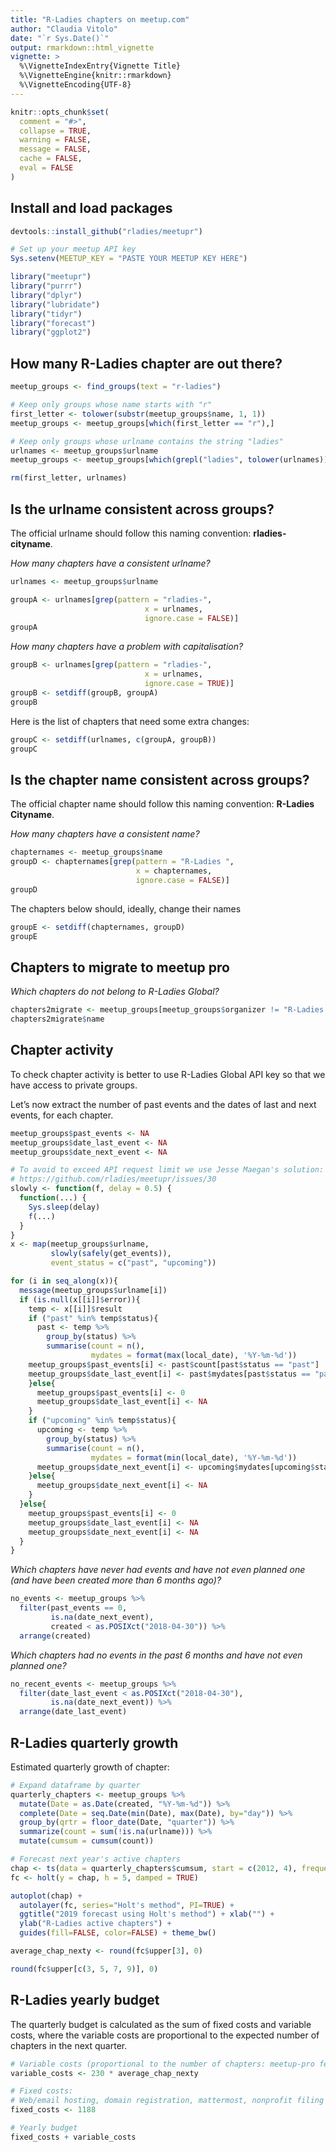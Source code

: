 ```yaml
---
title: "R-Ladies chapters on meetup.com"
author: "Claudia Vitolo"
date: "`r Sys.Date()`"
output: rmarkdown::html_vignette
vignette: >
  %\VignetteIndexEntry{Vignette Title}
  %\VignetteEngine{knitr::rmarkdown}
  %\VignetteEncoding{UTF-8}
---
```


```r
knitr::opts_chunk$set(
  comment = "#>",
  collapse = TRUE,
  warning = FALSE,
  message = FALSE,
  cache = FALSE,
  eval = FALSE
)
```

## Install and load packages

```r
devtools::install_github("rladies/meetupr")

# Set up your meetup API key
Sys.setenv(MEETUP_KEY = "PASTE YOUR MEETUP KEY HERE")
```

```r
library("meetupr")
library("purrr")
library("dplyr")
library("lubridate")
library("tidyr")
library("forecast")
library("ggplot2")
```

## How many R-Ladies chapter are out there?

```r
meetup_groups <- find_groups(text = "r-ladies")

# Keep only groups whose name starts with "r"
first_letter <- tolower(substr(meetup_groups$name, 1, 1))
meetup_groups <- meetup_groups[which(first_letter == "r"),]

# Keep only groups whose urlname contains the string "ladies"
urlnames <- meetup_groups$urlname
meetup_groups <- meetup_groups[which(grepl("ladies", tolower(urlnames))),]

rm(first_letter, urlnames)
```

## Is the urlname consistent across groups?

The official urlname should follow this naming convention:
__rladies-cityname__.

*How many chapters have a consistent urlname?*

```r
urlnames <- meetup_groups$urlname

groupA <- urlnames[grep(pattern = "rladies-",
                              x = urlnames,
                              ignore.case = FALSE)]
groupA
```

*How many chapters have a problem with capitalisation?*

```r
groupB <- urlnames[grep(pattern = "rladies-",
                              x = urlnames,
                              ignore.case = TRUE)]
groupB <- setdiff(groupB, groupA)
groupB
```

Here is the list of chapters that need some extra changes:

```r
groupC <- setdiff(urlnames, c(groupA, groupB))
groupC
```

## Is the chapter name consistent across groups?

The official chapter name should follow this naming convention:
__R-Ladies Cityname__.

*How many chapters have a consistent name?*

```r
chapternames <- meetup_groups$name
groupD <- chapternames[grep(pattern = "R-Ladies ",
                            x = chapternames,
                            ignore.case = FALSE)]
groupD
```

The chapters below should, ideally, change their names

```r
groupE <- setdiff(chapternames, groupD)
groupE
```

## Chapters to migrate to meetup pro

*Which chapters do not belong to R-Ladies Global?*

```r
chapters2migrate <- meetup_groups[meetup_groups$organizer != "R-Ladies Global",]
chapters2migrate$name
```

## Chapter activity

To check chapter activity is better to use R-Ladies Global API key so that we have access to private groups.

Let's now extract the number of past events and the dates of last and next events, for each chapter.

```r
meetup_groups$past_events <- NA
meetup_groups$date_last_event <- NA
meetup_groups$date_next_event <- NA

# To avoid to exceed API request limit we use Jesse Maegan's solution:
# https://github.com/rladies/meetupr/issues/30
slowly <- function(f, delay = 0.5) {
  function(...) {
    Sys.sleep(delay)
    f(...)
  }
}
x <- map(meetup_groups$urlname,
         slowly(safely(get_events)),
         event_status = c("past", "upcoming"))

for (i in seq_along(x)){
  message(meetup_groups$urlname[i])
  if (is.null(x[[i]]$error)){
    temp <- x[[i]]$result
    if ("past" %in% temp$status){
      past <- temp %>%
        group_by(status) %>%
        summarise(count = n(),
                  mydates = format(max(local_date), '%Y-%m-%d'))
    meetup_groups$past_events[i] <- past$count[past$status == "past"]
    meetup_groups$date_last_event[i] <- past$mydates[past$status == "past"]
    }else{
      meetup_groups$past_events[i] <- 0
      meetup_groups$date_last_event[i] <- NA
    }
    if ("upcoming" %in% temp$status){
      upcoming <- temp %>%
        group_by(status) %>%
        summarise(count = n(),
                  mydates = format(min(local_date), '%Y-%m-%d'))
      meetup_groups$date_next_event[i] <- upcoming$mydates[upcoming$status == "upcoming"]
    }else{
      meetup_groups$date_next_event[i] <- NA
    }
  }else{
    meetup_groups$past_events[i] <- 0
    meetup_groups$date_last_event[i] <- NA
    meetup_groups$date_next_event[i] <- NA
  }
}
```

*Which chapters have never had events and have not even planned one (and have been created more than 6 months ago)?*

```r
no_events <- meetup_groups %>%
  filter(past_events == 0,
         is.na(date_next_event),
         created < as.POSIXct("2018-04-30")) %>%
  arrange(created)
```

*Which chapters had no events in the past 6 months and have not even planned one?*

```r
no_recent_events <- meetup_groups %>%
  filter(date_last_event < as.POSIXct("2018-04-30"),
         is.na(date_next_event)) %>%
  arrange(date_last_event)
```

## R-Ladies quarterly growth
Estimated quarterly growth of chapter:

```r
# Expand dataframe by quarter
quarterly_chapters <- meetup_groups %>%
  mutate(Date = as.Date(created, "%Y-%m-%d")) %>%
  complete(Date = seq.Date(min(Date), max(Date), by="day")) %>%
  group_by(qrtr = floor_date(Date, "quarter")) %>%
  summarize(count = sum(!is.na(urlname))) %>%
  mutate(cumsum = cumsum(count))

# Forecast next year's active chapters
chap <- ts(data = quarterly_chapters$cumsum, start = c(2012, 4), frequency = 4)
fc <- holt(y = chap, h = 5, damped = TRUE)

autoplot(chap) +
  autolayer(fc, series="Holt's method", PI=TRUE) +
  ggtitle("2019 forecast using Holt's method") + xlab("") +
  ylab("R-Ladies active chapters") +
  guides(fill=FALSE, color=FALSE) + theme_bw()

average_chap_nexty <- round(fc$upper[3], 0)

round(fc$upper[c(3, 5, 7, 9)], 0)
```

## R-Ladies yearly budget

The quarterly budget is calculated as the sum of fixed costs and variable costs, where the variable costs are proportional to the expected number of chapters in the next quarter.

```r
# Variable costs (proportional to the number of chapters: meetup-pro fees, merchandise and shipping costs
variable_costs <- 230 * average_chap_nexty

# Fixed costs:
# Web/email hosting, domain registration, mattermost, nonprofit filing
fixed_costs <- 1188

# Yearly budget
fixed_costs + variable_costs
```

